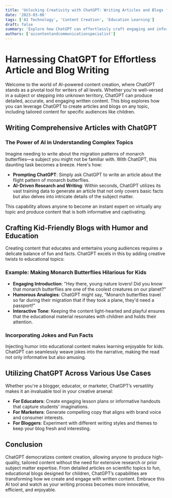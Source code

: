 ```yaml
---
title: 'Unlocking Creativity with ChatGPT: Writing Articles and Blogs for Any Topic'
date: '2023-03-06'
tags: ['AI Technology', 'Content Creation', 'Education Learning']
draft: false
summary: 'Explore how ChatGPT can effortlessly craft engaging and informative articles and blogs on a vast array of topics, even those you know little about, including a fun twist for younger audiences.'
authors: ['aicontentandcommunicationspecialist']
---
```


# Harnessing ChatGPT for Effortless Article and Blog Writing

Welcome to the world of AI-powered content creation, where ChatGPT stands as a pivotal tool for writers of all levels. Whether you're well-versed in a subject or stepping into unknown territory, ChatGPT can produce detailed, accurate, and engaging written content. This blog explores how you can leverage ChatGPT to create articles and blogs on any topic, including tailored content for specific audiences like children.

## Writing Comprehensive Articles with ChatGPT

### The Power of AI in Understanding Complex Topics

Imagine needing to write about the migration patterns of monarch butterflies—a subject you might not be familiar with. With ChatGPT, this daunting task becomes a breeze. Here's how:

- **Prompting ChatGPT**: Simply ask ChatGPT to write an article about the flight pattern of monarch butterflies.
- **AI-Driven Research and Writing**: Within seconds, ChatGPT utilizes its vast training data to generate an article that not only covers basic facts but also delves into intricate details of the subject matter.

This capability allows anyone to become an instant expert on virtually any topic and produce content that is both informative and captivating.

## Crafting Kid-Friendly Blogs with Humor and Education

Creating content that educates and entertains young audiences requires a delicate balance of fun and facts. ChatGPT excels in this by adding creative twists to educational topics:

### Example: Making Monarch Butterflies Hilarious for Kids

- **Engaging Introduction**: "Hey there, young nature lovers! Did you know that monarch butterflies are one of the coolest creatures on our planet?"
- **Humorous Analogies**: ChatGPT might say, "Monarch butterflies travel so far during their migration that if they took a plane, they'd need a passport!"
- **Interactive Tone**: Keeping the content light-hearted and playful ensures that the educational material resonates with children and holds their attention.

### Incorporating Jokes and Fun Facts

Injecting humor into educational content makes learning enjoyable for kids. ChatGPT can seamlessly weave jokes into the narrative, making the read not only informative but also amusing.

## Utilizing ChatGPT Across Various Use Cases

Whether you're a blogger, educator, or marketer, ChatGPT’s versatility makes it an invaluable tool in your creative arsenal:

- **For Educators**: Create engaging lesson plans or informative handouts that capture students' imaginations.
- **For Marketers**: Generate compelling copy that aligns with brand voice and consumer interests.
- **For Bloggers**: Experiment with different writing styles and themes to keep your blog fresh and interesting.

## Conclusion

ChatGPT democratizes content creation, allowing anyone to produce high-quality, tailored content without the need for extensive research or prior subject matter expertise. From detailed articles on scientific topics to fun, educational blogs designed for children, ChatGPT’s capabilities are transforming how we create and engage with written content. Embrace this AI tool and watch as your writing process becomes more innovative, efficient, and enjoyable.
